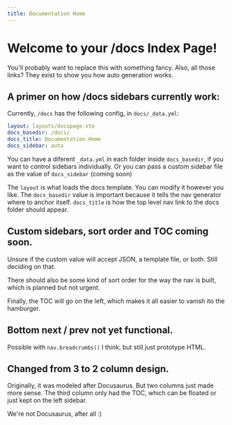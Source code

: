 ```yaml
---
title: Documentation Home
---
```


# Welcome to your /docs Index Page!

You'll probably want to replace this with something fancy. Also,
all those links? They exist to show you how auto generation works.

## A primer on how /docs sidebars currently work:

Currently, `/docs` has the following config, in `docs/_data.yml`:

```yml
layout: layouts/docupage.vto
docs_basedir: /docs/
docs_title: Documentation Home
docs_sidebar: auto
```

You can have a diferent `_data.yml` in each folder inside `docs_basedir`, if 
you want to control sidebars individually. Or you can pass a custom sidebar
file as the value of `docs_sidebar` (coming soon)

The `layout` is what loads the docs template. You can modify it however
you like. The `docs_basedir` value is important because it tells the nav
generator where to anchor itself. `docs_title` is how the top level 
nav link to the docs folder should appear.

## Custom sidebars, sort order and TOC coming soon.

Unsure if the custom value will accept JSON, a template file, or both.
Still deciding on that. 

There should also be some kind of sort order for the way the nav is 
built, which is planned but not urgent.

Finally, the TOC will go on the left, which makes it all easier to vanish 
ito the hamburger.

## Bottom next / prev not yet functional.

Possible with `nav.breadcrumbs()` I think, but still just prototype HTML.

## Changed from 3 to 2 column design.

Originally, it was modeled after Docusaurus. But two columns just made more
sense. The third column only had the TOC, which can be floated or just kept 
on the left sidebar. 

We're not Docusaurus, after all :)